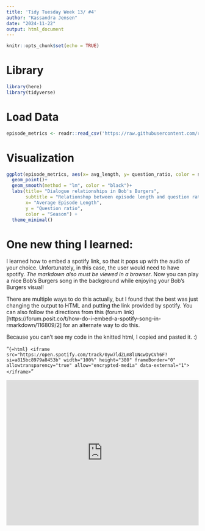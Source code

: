 ```yaml
---
title: 'Tidy Tuesday Week 13/ #4'
author: "Kassandra Jensen"
date: "2024-11-22"
output: html_document
---
```


```r
knitr::opts_chunk$set(echo = TRUE)
```

# Library
```r
library(here)
library(tidyverse)
```

# Load Data
```r
episode_metrics <- readr::read_csv('https://raw.githubusercontent.com/rfordatascience/tidytuesday/master/data/2024/2024-11-19/episode_metrics.csv')
```

# Visualization
```r
ggplot(episode_metrics, aes(x= avg_length, y= question_ratio, color = season))+
  geom_point()+
  geom_smooth(method = "lm", color = "black")+
  labs(title= "Dialogue relationships in Bob's Burgers",
       subtitle = "Relationshop between episode length and question ratio",
       x= "Average Episode Length",
       y = "Question ratio",
       color = "Season") +
  theme_minimal()
```

# One new thing I learned:
I learned how to embed a spotify link, so that it pops up with the audio of your choice. Unfortunately, in this case, the user would need to have spotify. *The markdown also must be viewed in a browser*. Now you can play a nice Bob's Burgers song in the background while enjoying your Bob's Burgers visual!


There are multiple ways to do this actually, but I found that the best was just changing the output to HTML and putting the link provided by spotify. You can also follow the directions from this (forum link)[https://forum.posit.co/t/how-do-i-embed-a-spotify-song-in-rmarkdown/116809/2] for an alternate way to do this. 

Because you can't see my code in the knitted html, I copied and pasted it. :)

"```{=html}
<iframe src="https://open.spotify.com/track/0yw7ldZLm8lUNcwDyCVh6F?si=a815bc8979a8453b" width="100%" height="380" frameBorder="0" allowtransparency="true" allow="encrypted-media" data-external="1"></iframe>
```"

```{=html}
<iframe src="https://open.spotify.com/track/0yw7ldZLm8lUNcwDyCVh6F?si=a815bc8979a8453b" width="100%" height="380" frameBorder="0" allowtransparency="true" allow="encrypted-media" data-external="1"></iframe>
```

